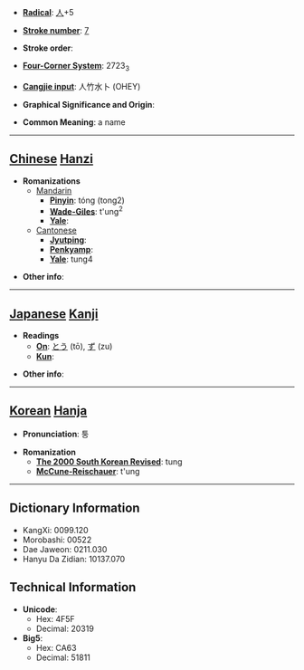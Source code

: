 * '''[[Wiktionary:Chinese radical index| Radical]]''': [[Wiktionary:Chinese radical index 人|人]]+5

* '''[[Wiktionary:Chinese total strokes index|Stroke number]]''': [[Wiktionary:Chinese total strokes index 7|7]]

* '''Stroke order''': 

* '''[[Wiktionary:Chinese four corner index|Four-Corner System]]''': 2723<sub>3</sub>

* '''[[Wiktionary:Chinese Cangjie index|Cangjie input]]''': 人竹水卜 (OHEY)

* '''Graphical Significance and Origin''': 

* '''Common Meaning''': a name

----

== [[Chinese]] [[Hanzi]] ==

* '''Romanizations'''
** [[Mandarin]]
*** '''[[Pinyin]]''': tóng (tong2)
*** '''[[Wade-Giles]]''': t'ung<sup>2</sup>
*** '''[[Yale]]''': 
**[[Cantonese]]
***'''[[Jyutping]]''':
***'''[[Penkyamp]]''': 
***'''[[Yale]]''': tung4

* '''Other info''': 

----

== [[Japanese]] [[Kanji]] ==

* '''Readings'''
** '''[[On]]''': [[とう]] (tō), [[ず]] (zu)
** '''[[Kun]]''': 

* '''Other info''':  

----

== [[Korean]] [[Hanja]] ==

* '''Pronunciation''': 퉁

* '''Romanization'''
** '''[[The 2000 South Korean Revised Romanization|The 2000 South Korean Revised]]''': tung
** '''[[McCune-Reischauer]]''': t'ung

----

== Dictionary Information ==

* KangXi: 0099.120
* Morobashi: 00522
* Dae Jaweon: 0211.030
* Hanyu Da Zidian: 10137.070

== Technical Information ==

* '''Unicode''':
** Hex: 4F5F
** Decimal: 20319
* '''Big5''':
** Hex: CA63
** Decimal: 51811